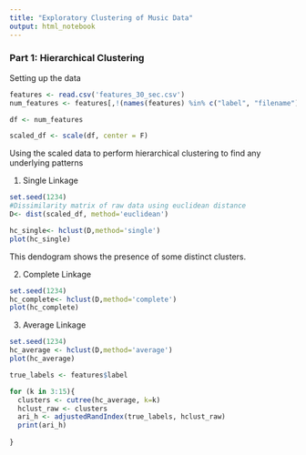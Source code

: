 ```yaml
---
title: "Exploratory Clustering of Music Data"
output: html_notebook
---
```


### Part 1: Hierarchical Clustering


Setting up the data

```r

features <- read.csv('features_30_sec.csv')
num_features <- features[,!(names(features) %in% c("label", "filename"))]

df <- num_features

scaled_df <- scale(df, center = F)


```


Using the scaled data to perform hierarchical clustering to find any underlying patterns

1. Single Linkage

```r
set.seed(1234)
#Dissimilarity matrix of raw data using euclidean distance
D<- dist(scaled_df, method='euclidean')

hc_single<- hclust(D,method='single')
plot(hc_single)

```

This dendogram shows the presence of some distinct clusters.

2. Complete Linkage


```r
set.seed(1234)
hc_complete<- hclust(D,method='complete')
plot(hc_complete)


```

3. Average Linkage

```r
set.seed(1234)
hc_average <- hclust(D,method='average')
plot(hc_average)

```




```r

true_labels <- features$label

for (k in 3:15){
  clusters <- cutree(hc_average, k=k)
  hclust_raw <- clusters
  ari_h <- adjustedRandIndex(true_labels, hclust_raw)
  print(ari_h)
  
}


```



